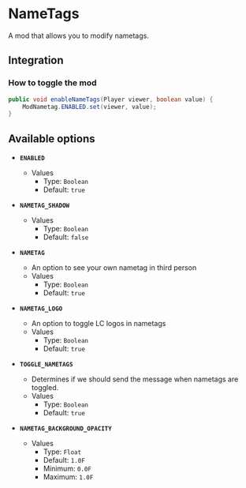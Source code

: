 # NameTags

A mod that allows you to modify nametags.

## Integration

### How to toggle the mod

```java
public void enableNameTags(Player viewer, boolean value) {
    ModNametag.ENABLED.set(viewer, value);
}
```

## Available options

- __`ENABLED`__
    - Values
        - Type: `Boolean`
        - Default: `true`

- __`NAMETAG_SHADOW`__
    - Values
        - Type: `Boolean`
        - Default: `false`

- __`NAMETAG`__
    - An option to see your own nametag in third person
    - Values
        - Type: `Boolean`
        - Default: `true`

- __`NAMETAG_LOGO`__
    - An option to toggle LC logos in nametags
    - Values
        - Type: `Boolean`
        - Default: `true`

- __`TOGGLE_NAMETAGS`__
    - Determines if we should send the message when nametags are toggled.
    - Values
        - Type: `Boolean`
        - Default: `true`

- __`NAMETAG_BACKGROUND_OPACITY`__
    - Values
        - Type: `Float`
        - Default: `1.0F`
        - Minimum: `0.0F`
        - Maximum: `1.0F`

